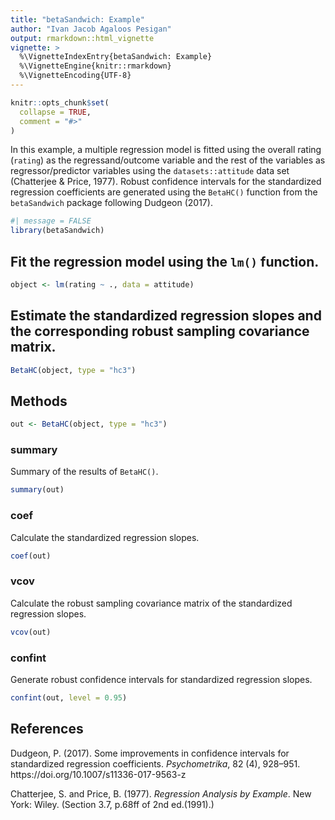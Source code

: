 ```yaml
---
title: "betaSandwich: Example"
author: "Ivan Jacob Agaloos Pesigan"
output: rmarkdown::html_vignette
vignette: >
  %\VignetteIndexEntry{betaSandwich: Example}
  %\VignetteEngine{knitr::rmarkdown}
  %\VignetteEncoding{UTF-8}
---
```


```r
knitr::opts_chunk$set(
  collapse = TRUE,
  comment = "#>"
)
```

In this example, a multiple regression model is fitted
using the overall rating (`rating`) as the regressand/outcome variable
and the rest of the variables as regressor/predictor variables
using the `datasets::attitude` data set (Chatterjee & Price, 1977).
Robust confidence intervals for the standardized regression coefficients are generated
using the `BetaHC()` function from the `betaSandwich` package following Dudgeon (2017).

```r
#| message = FALSE
library(betaSandwich)
```

## Fit the regression model using the `lm()` function.

```r
object <- lm(rating ~ ., data = attitude)
```

## Estimate the standardized regression slopes and the corresponding robust sampling covariance matrix.

```r
BetaHC(object, type = "hc3")
```

## Methods

```r
out <- BetaHC(object, type = "hc3")
```

### summary

Summary of the results of `BetaHC()`.

```r
summary(out)
```

### coef

Calculate the standardized regression slopes.

```r
coef(out)
```

### vcov

Calculate the robust sampling covariance matrix of the standardized regression slopes.

```r
vcov(out)
```

### confint

Generate robust confidence intervals for standardized regression slopes.

```r
confint(out, level = 0.95)
```

## References

Dudgeon, P. (2017).
Some improvements in confidence intervals for standardized regression coefficients. 
*Psychometrika*, 82 (4), 928–951.
https://doi.org/10.1007/s11336-017-9563-z

Chatterjee, S. and Price, B. (1977).
*Regression Analysis by Example*.
New York: Wiley.
(Section 3.7, p.68ff of 2nd ed.(1991).) 
